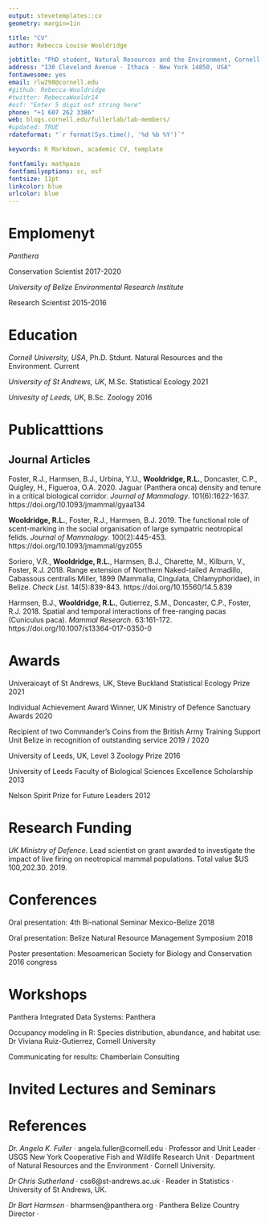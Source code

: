 ```yaml
---
output: stevetemplates::cv
geometry: margin=1in

title: "CV"
author: Rebecca Louise Wooldridge

jobtitle: "PhD student, Natural Resources and the Environment, Cornell University"
address: "130 Cleveland Avenue · Ithaca · New York 14850, USA"
fontawesome: yes
email: rlw298@cornell.edu
#github: Rebecca-Wooldridge
#twitter: RebeccaWooldr14
#osf: "Enter 5 digit osf string here"
phone: "+1 607 262 3386"
web: blogs.cornell.edu/fullerlab/lab-members/
#updated: TRUE
rdateformat: "`r format(Sys.time(), '%d %b %Y')`"

keywords: R Markdown, academic CV, template

fontfamily: mathpazo
fontfamilyoptions: sc, osf
fontsize: 11pt
linkcolor: blue
urlcolor: blue
---
```


# Emplomenyt

*Panthera*

Conservation Scientist \hfill 2017-2020

*University of Belize Environmental Research Institute*

Research Scientist \hfill 2015-2016

# Education

*Cornell University, USA*, Ph.D. Stdunt. Natural Resources and the Environment. \hfill Current

*University of St Andrews, UK*, M.Sc. Statistical Ecology \hfill 2021

*Univesity of Leeds, UK*, B.Sc. Zoology \hfill 2016

# Publicatttions

## Journal Articles

Foster, R.J., Harmsen, B.J., Urbina, Y.U., **Wooldridge, R.L.**, Doncaster, C.P., Quigley, H., Figueroa, O.A. 2020. Jaguar (Panthera onca) density and tenure in a critical biological corridor. *Journal of Mammalogy*. 101(6):1622-1637. https://doi.org/10.1093/jmammal/gyaa134

**Wooldridge, R.L.**, Foster, R.J., Harmsen, B.J. 2019. The functional role of scent-marking in the social organisation of large sympatric neotropical felids. *Journal of Mammalogy*. 100(2):445-453. https://doi.org/10.1093/jmammal/gyz055

Soriero, V.R., **Wooldridge, R.L.**, Harmsen, B.J., Charette, M., Kilburn, V., Foster, R.J. 2018. Range extension of Northern Naked-tailed Armadillo, Cabassous centralis Miller, 1899 (Mammalia, Cingulata, Chlamyphoridae), in Belize. *Check List*. 14(5):839-843. https://doi.org/10.15560/14.5.839

Harmsen, B.J., **Wooldridge, R.L.**, Gutierrez, S.M., Doncaster, C.P., Foster, R.J. 2018. Spatial and temporal interactions of free-ranging pacas (Cuniculus paca). *Mammal Research*. 63:161-172.
https://doi.org/10.1007/s13364-017-0350-0

# Awards

Univeraioayt of St Andrews, UK, Steve Buckland Statistical Ecology Prize  2021

Individual Achievement Award Winner, UK Ministry of Defence Sanctuary Awards 2020

Recipient of two Commander’s Coins from the British Army Training Support Unit Belize in recognition of outstanding service 2019 / 2020

University of Leeds, UK, Level 3 Zoology Prize 2016

University of Leeds Faculty of Biological Sciences Excellence Scholarship 2013

Nelson Spirit Prize for Future Leaders 2012

# Research Funding

*UK Ministry of Defence*. Lead scientist on grant awarded to investigate the impact of live firing on neotropical mammal populations. Total value $US 100,202.30. 2019.

# Conferences

Oral presentation: 4th Bi-national Seminar Mexico-Belize 2018

Oral presentation: Belize Natural Resource Management Symposium 2018

Poster presentation: Mesoamerican Society for Biology and Conservation 2016 congress

# Workshops

Panthera Integrated Data Systems: Panthera

Occupancy modeling in R: Species distribution, abundance, and habitat use: Dr Viviana Ruiz-Gutierrez, Cornell University

Communicating for results: Chamberlain Consulting

# Invited Lectures and Seminars

# References

*Dr. Angela K. Fuller* · angela.fuller@cornell.edu · Professor and Unit Leader · USGS New York Cooperative Fish and Wildlife Research Unit · Department of Natural Resources and the Environment · Cornell University.

*Dr Chris Sutherland* · css6@st-andrews.ac.uk · Reader in Statistics · University of St Andrews, UK.

*Dr Bart Harmsen* · bharmsen@panthera.org · Panthera Belize Country Director ·
